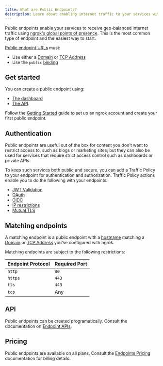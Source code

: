 ```yaml
---
title: What are Public Endpoints?
description: Learn about enabling internet traffic to your services with public endpoints.
---
```


Public endpoints enable your services to receive geo-balanced internet traffic using [ngrok's global points of presence](/docs/universal-gateway/edges/). This is the most common type of endpoint and the easiest way to start.

[Public endpoint URLs](/docs/universal-gateway/what-are-endpoint-urls/) must:

- Use either a [Domain](/universal-gateway/domains/what-are-domains/) or [TCP Address](/universal-gateway/tcp-addresses/)
- Use the `public` [binding](/docs/universal-gateway/bindings/)

## Get started

You can create a public endpoint using:

- [The dashboard](https://dashboard.ngrok.com/endpoints)
- [The API](/docs/api/resources/endpoints/#create-endpoint).

Follow the [Getting Started](/docs/getting-started/) guide to set up an ngrok account and create your first public endpoint.

## Authentication

Public endpoints are useful out of the box for content you don't want to restrict access to, such as blogs or marketing sites; but they can also be used for services that require strict access control such as dashboards or private APIs.

To keep such services both public and secure, you can add a Traffic Policy to your endpoint for authentication and authorization. Traffic Policy actions enable you to do the following with your endpoints:

- [JWT Validation](/docs/traffic-policy/actions/jwt-validation/)
- [OAuth](/docs/traffic-policy/actions/oauth/)
- [OIDC](/docs/traffic-policy/actions/oidc/)
- [IP restrictions](/docs/traffic-policy/actions/restrict-ips/)
- [Mutual TLS](/docs/traffic-policy/actions/terminate-tls/#example-traffic-policy-document)

## Matching endpoints

A matching endpoint is a public endpoint with a [hostname](https://en.wikipedia.org/wiki/Hostname.) matching a [Domain](/universal-gateway/what-are-domains) or [TCP Address](/universal-gateway/) you've configured with ngrok.

Matching endpoints are subject to the following restrictions:

| Endpoint Protocol | Required Port |
| ----------------- | ------------- |
| `http`            | `80`          |
| `https`           | `443`         |
| `tls`             | `443`         |
| `tcp`             | Any           |

## API

Public endpoints can be created programatically. Consult the documentation on
[Endpoint APIs](/api/resources/endpoints/).

## Pricing

Public endpoints are available on all plans. Consult the [Endpoints
Pricing](/universal-gateway/endpoints/#pricing) documentation for
billing details.

